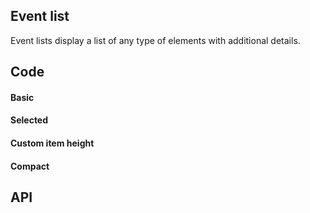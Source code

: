 


## Event list

<!-- introduction start -->
Event lists display a list of any type of elements with additional details.
<!-- introduction end -->

## Code

#### Basic

<EventListPlayground height="14rem" />

#### Selected

<EventListSelectedPlayground height="14rem" />

#### Custom item height

<EventListCustomItemHeightPlayground height="15rem" />

#### Compact

<EventListCompactPlayground height="14rem" />

## API

<PropsApi />
<ItemPropsApi />
